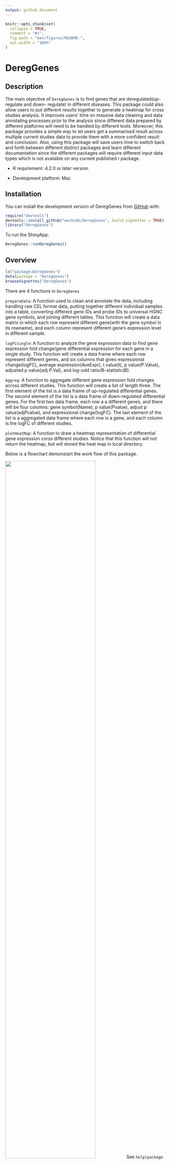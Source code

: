 ```yaml
---
output: github_document
---
```


<!-- README.md is generated from README.Rmd. Please edit that file -->

```r
knitr::opts_chunk$set(
  collapse = TRUE,
  comment = "#>",
  fig.path = "man/figures/README-",
  out.width = "100%"
)
```

# DeregGenes

<!-- badges: start -->
<!-- badges: end -->

## Description

The main objective of `DeregGenes` is to find genes that are deregulated(up-regulate and down- regulate) in different diseases. This package could also allow users to put different results together to generate a heatmap for cross studies analysis. It improves users’ time on massive data cleaning and data annotating processes prior to the analysis since different data prepared by different platforms will need to be handled by different tools. Moreover, this package provides a simple way to let users get a summarised result across multiple current studies data to provide them with a more confident result and conclusion. Also, using this package will save users time to switch back and forth between different distinct packages and learn different documentation since the different packages will require different input data types which is not available on any current published r package.

 - R requirement: 4.2.0 or later version

 - Development platform: Mac

## Installation

You can install the development version of DeregGenes from [GitHub](https://github.com/) with:

``` r
require("devtools")
devtools::install_github("wezhubb/DeregGenes", build_vignettes = TRUE)
library("DeregGenes")
```
To run the ShinyApp:
``` r
DeregGenes::runDeregGenes()
```

## Overview
``` r
ls("package:DeregGenes")
data(package = "DeregGenes") 
browseVignettes("DeregGenes")
```


There are 4 functions in `DeregGenes`

`prepareData`: A function used to clean and annotate the data, including handling raw CEL format data, putting together different individual samples into a table, converting different gene IDs and probe IDs to universal HGNC gene symbols, and joining different tables. This function will create a data matrix in which each row represent different gene(with the gene symbol in its rowname), and each column represent different gene's expression level in different sample.

`logFCsingle`: A function to analyze the gene expression data to find gene expression fold change/gene differential expression for each gene in a single study. This function will create a data frame where each row represent different genes, and six columns that gives expressional change(logFC), average expression(AveExpr), t value(t), p value(P.Value), adjusted p value(adj.P.Val), and log-odd ratio/B-statistic(B).

`Aggreg`: A function to aggregate different gene expression fold changes across different studies. This function will create a list of length three. The first element of the list is a data frame of up-regulated differential genes. The second element of the list is a data frame of down-regulated differential genes. For the first two data frame, each row a a different genes, and there will be four columns: gene symbol(Name), p value(Pvalue), adjust p value(adjPvalue), and expressional change(logFC). The last element of the list is a aggregated data frame where each row is a gene, and each column is the logFC of different studies.

`plotHeatMap`: A function to draw a heatmap representation of differential gene expression corss different studies. Notice that this function will not return the heatmap, but will stored the heat map in local directory.

Below is a flowchart demonstart the work flow of this package.

![](./inst/extdata/flowchart.jpeg){ width=75% }
See `help(package = "DeregGenes")` for further details and references provided by `citation("DeregGenes")`.

## Contributions
The package is created by Wenzhu Ye.

The `prepareData` function use of `oligo` package to read in and normalize CEl file, use of `biomaRt` package to get the HGNC gene symbol, and use of `dplyr` package to filter dataset.
The `logFCsingle` function use of `impute` package to impute the missing values in dataset and use of `limma` package to compute linear fit of the gene expression.
The `Aggreg` function use of `RobustRankAggreg` package to compute overall preformance of each gene's expression level across target studies.
The `plotHeatMap` function use of `pheatmap` package to plot the heatmap.
`shinny` package is used to develop shinny app.

## Acknowledgements
This package was developed as part of an assessment for 2022f BCB410H: Applied Bioinformatics, University of Toronto, Toronto, Canada.

## References
Carvalho B. S., and Irizarry, R. A. 2010. A Framework for Oligonucleotide Microarray Preprocessing Bioinformatics.

Gautier, L., Cope, L., Bolstad, B. M., and Irizarry, R. A. 2004. affy---analysis of Affymetrix GeneChip data at the probe level. Bioinformatics 20, 3 (Feb. 2004), 307-315.

Mapping identifiers for the integration of genomic datasets with the R/Bioconductor package biomaRt. Steffen Durinck, Paul T. Spellman, Ewan Birney and Wolfgang Huber, Nature Protocols 4, 1184-1191 (2009).

BioMart and Bioconductor: a powerful link between biological databases and microarray data analysis. Steffen Durinck, Yves Moreau, Arek Kasprzyk, Sean Davis, Bart De Moor, Alvis Brazma and Wolfgang Huber, Bioinformatics 21, 3439-3440 (2005).

Wickham H, Averick M, Bryan J, Chang W, McGowan LD, François R, Grolemund G, Hayes A, Henry L, Hester J, Kuhn M, Pedersen TL, Miller E, Bache SM, Müller K, Ooms J, Robinson D, Seidel DP, Spinu V, Takahashi K, Vaughan D, Wilke C, Woo K, Yutani H (2019). “Welcome to the tidyverse.” _Journal of Open Source Software_, *4*(43), 1686. doi:10.21105/joss.01686 <https://doi.org/10.21105/joss.01686>.

Wickham H, François R, Henry L, Müller K (2022). _dplyr: A Grammar of Data Manipulation_. R package version 1.0.10, <https://CRAN.R-project.org/package=dplyr>.

Ritchie, M.E., Phipson, B., Wu, D., Hu, Y., Law, C.W., Shi, W., and Smyth, G.K. (2015). limma powers differential expression analyses for RNA-sequencing and microarray studies. Nucleic Acids Research 43(7), e47.

Hastie T, Tibshirani R, Narasimhan B, Chu G (2022). _impute: impute: Imputation for microarray data_. R package version 1.70.0.

Kolde R (2022). _RobustRankAggreg: Methods for Robust Rank Aggregation_. R package version 1.2.1, <https://CRAN.R-project.org/package=RobustRankAggreg>.

Kolde R (2019). _pheatmap: Pretty Heatmaps_. R package version 1.0.12, <https://CRAN.R-project.org/package=pheatmap>.

Wang H, Huo X, Yang XR, He J et al. STAT3-mediated upregulation of lncRNA HOXD-AS1 as a ceRNA facilitates liver cancer metastasis by regulating SOX4. Mol Cancer 2017 Aug 14;16(1):136. PMID: 28810927

Stefanska B, Huang J, Bhattacharyya B, Suderman M et al. Definition of the landscape of promoter DNA hypomethylation in liver cancer. Cancer Res 2011 Sep 1;71(17):5891-903. PMID: 21747116

R Core Team (2022). R: A language and environment for statistical computing. R Foundation for
Statistical Computing, Vienna, Austria. URL https://www.R-project.org/.

